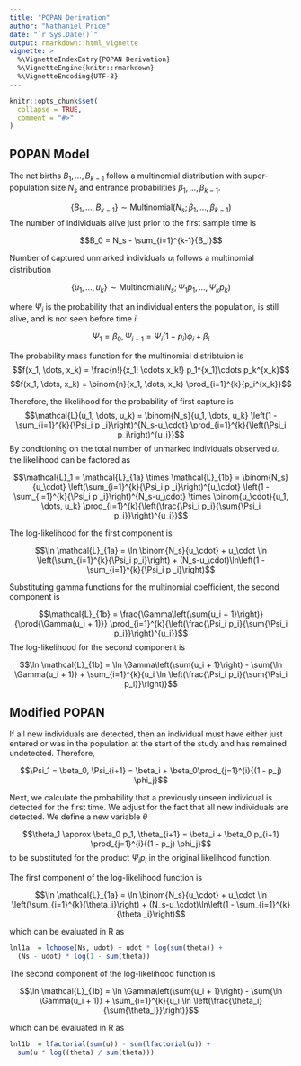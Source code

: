```yaml
---
title: "POPAN Derivation"
author: "Nathaniel Price"
date: "`r Sys.Date()`"
output: rmarkdown::html_vignette
vignette: >
  %\VignetteIndexEntry{POPAN Derivation}
  %\VignetteEngine{knitr::rmarkdown}
  %\VignetteEncoding{UTF-8}
---
```


```r
knitr::opts_chunk$set(
  collapse = TRUE,
  comment = "#>"
)
```

## POPAN Model
The net births $B_1, \dots, B_{k-1}$ follow a multinomial distribution with super-population size
$N_s$ and entrance probabilities $\beta_1, \dots, \beta_{k-1}$.

$$\{B_1, \dots, B_{k-1}\} \sim  \text{Multinomial}(N_s; \beta_1, \dots, \beta_{k-1})$$
The number of individuals alive just prior to the first sample time is 

$$B_0 = N_s - \sum_{i=1}^{k-1}{B_i}$$

Number of captured unmarked individuals $u_i$ follows a multinomial distribution 

$$\{u_1, \dots, u_k\} \sim  \text{Multinomial}(N_s; \Psi_1 p_1, \dots, \Psi_k p_k)$$

where $\Psi_i$ is the probability that an individual enters the population, is still
alive, and is not seen before time $i$.

$$\Psi_1 = \beta_0, \Psi_{i+1} = \Psi_i (1 - p_i) \phi_i + \beta_i$$

The probability mass function for the multinomial distribtuion is
$$f(x_1, \dots, x_k) = \frac{n!}{x_1! \cdots x_k!} p_1^{x_1}\cdots p_k^{x_k}$$
$$f(x_1, \dots, x_k) = \binom{n}{x_1, \dots, x_k} \prod_{i=1}^{k}{p_i^{x_k}}$$


Therefore, the likelihood for the probability of first capture is
$$\mathcal{L}(u_1, \dots, u_k) = \binom{N_s}{u_1, \dots, u_k} \left(1 - \sum_{i=1}^{k}{\Psi_i p _i}\right)^{N_s-u_\cdot} \prod_{i=1}^{k}{\left(\Psi_i p_i\right)^{u_i}}$$
By conditioning on the total number of unmarked individuals observed $u_\cdot$ the likelihood can be factored as 

$$\mathcal{L}_1 = \mathcal{L}_{1a} \times \mathcal{L}_{1b} = \binom{N_s}{u_\cdot} \left(\sum_{i=1}^{k}{\Psi_i p _i}\right)^{u_\cdot} \left(1 - \sum_{i=1}^{k}{\Psi_i p _i}\right)^{N_s-u_\cdot} \times \binom{u_\cdot}{u_1, \dots, u_k} \prod_{i=1}^{k}{\left(\frac{\Psi_i p_i}{\sum{\Psi_i p_i}}\right)^{u_i}}$$

The log-likelihood for the first component is

$$\ln \mathcal{L}_{1a} = \ln \binom{N_s}{u_\cdot} + u_\cdot \ln \left(\sum_{i=1}^{k}{\Psi_i p_i}\right) + (N_s-u_\cdot)\ln\left(1 - \sum_{i=1}^{k}{\Psi_i p _i}\right)$$

Substituting gamma functions for the multinomial coefficient, the second component is

$$\mathcal{L}_{1b} = \frac{\Gamma\left(\sum{u_i + 1}\right)}{\prod{\Gamma(u_i + 1)}} \prod_{i=1}^{k}{\left(\frac{\Psi_i p_i}{\sum{\Psi_i p_i}}\right)^{u_i}}$$
The log-likelihood for the second component is

$$\ln \mathcal{L}_{1b} =   \ln \Gamma\left(\sum{u_i + 1}\right) - \sum{\ln \Gamma(u_i + 1)} + \sum_{i=1}^{k}{u_i \ln \left(\frac{\Psi_i p_i}{\sum{\Psi_i p_i}}\right)}$$


## Modified POPAN
If all new individuals are detected, then an individual must have either just
entered or was in the population at the start of the study and has remained undetected. 
Therefore,

$$\Psi_1 = \beta_0, \Psi_{i+1} = \beta_i + \beta_0\prod_{j=1}^{i}{(1 - p_j) \phi_j}$$

Next, we calculate the probability that a previously unseen individual is detected
for the first time. We adjust for the fact that all new individuals are detected.
We define a new variable $\theta$

$$\theta_1 \approx \beta_0 p_1, \theta_{i+1} = \beta_i + \beta_0 p_{i+1} \prod_{j=1}^{i}{(1 - p_j) \phi_j}$$
to be substituted for the product $\Psi_i p_i$ in the original likelihood function.

The first component of the log-likelihood function is 

$$\ln \mathcal{L}_{1a} = \ln \binom{N_s}{u_\cdot} + u_\cdot \ln \left(\sum_{i=1}^{k}{\theta_i}\right) + (N_s-u_\cdot)\ln\left(1 - \sum_{i=1}^{k}{\theta _i}\right)$$

which can be evaluated in R as

```r
lnl1a  = lchoose(Ns, udot) + udot * log(sum(theta)) +
  (Ns - udot) * log(1 - sum(theta))
```

The second component of the log-likelihood function is

$$\ln \mathcal{L}_{1b} =   \ln \Gamma\left(\sum{u_i + 1}\right) - \sum{\ln \Gamma(u_i + 1)} + \sum_{i=1}^{k}{u_i \ln \left(\frac{\theta_i}{\sum{\theta_i}}\right)}$$

which can be evaluated in R as

```r
lnl1b  = lfactorial(sum(u)) - sum(lfactorial(u)) +
  sum(u * log((theta) / sum(theta)))
```
